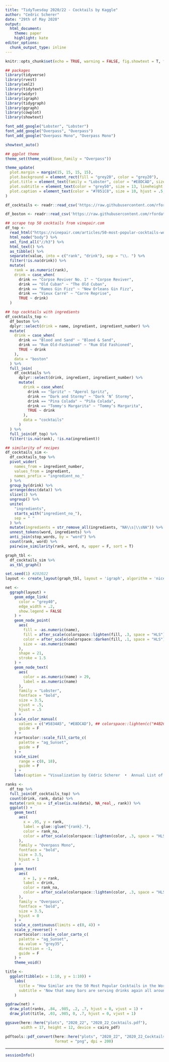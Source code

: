 ```yaml
---
title: "TidyTuesday 2020/22 - Cocktails by Kaggle"
author: "Cedric Scherer"
date: "29th of May 2020"
output:
  html_document:
    theme: paper
    highlight: kate
editor_options: 
  chunk_output_type: inline
---
```


```r
knitr::opts_chunk$set(echo = TRUE, warning = FALSE, fig.showtext = T, fig.retina = 1)
```

```r
## packages
library(tidyverse)
library(rvest)
library(xml2)
library(tidytext)
library(widyr)
library(igraph)
library(tidygraph)
library(ggraph)
library(cowplot)
library(showtext)

font_add_google("Lobster", "Lobster")
font_add_google("Overpass", "Overpass")
font_add_google("Overpass Mono", "Overpass Mono")

showtext_auto()

## ggplot theme
theme_set(theme_void(base_family = "Overpass"))

theme_update(
  plot.margin = margin(15, 15, 15, 15),
  plot.background = element_rect(fill = "grey20", color = "grey20"),
  plot.title = element_text(family = "Lobster", color = "#E8DCAD", size = 30),
  plot.subtitle = element_text(color = "grey50", size = 13, lineheight = 1.1, margin = margin(t = 15)),
  plot.caption = element_text(color = "#7851C8", size = 10, hjust = .5, margin = margin(b = 0))
)
```

```r
df_cocktails <- readr::read_csv('https://raw.githubusercontent.com/rfordatascience/tidytuesday/master/data/2020/2020-05-26/cocktails.csv')

df_boston <- readr::read_csv('https://raw.githubusercontent.com/rfordatascience/tidytuesday/master/data/2020/2020-05-26/boston_cocktails.csv')
```

```r
## scrape top 50 cocktails from vinepair.com
df_top <- 
  read_html("https://vinepair.com/articles/50-most-popular-cocktails-world-2017/") %>% 
  html_node("body") %>% 
  xml_find_all("//h3") %>% 
  html_text() %>% 
  as_tibble() %>% 
  separate(value, into = c("rank", "drink"), sep = "\\. ") %>% 
  filter(!is.na(drink)) %>% 
  mutate(
    rank = as.numeric(rank),
    drink = case_when(
      drink == "Corpse Reviver No. 1" ~ "Corpse Reviver", 
      drink == "Old Cuban" ~ "The Old Cuban",
      drink == "Ramos Gin Fizz" ~ "New Orleans Gin Fizz",
      drink == "Vieux Carré" ~ "Carre Reprise",
      TRUE ~ drink)
  )

## top cocktails with ingredients
df_cocktails_top <-
  df_boston %>% 
  dplyr::select(drink = name, ingredient, ingredient_number) %>% 
  mutate(
    drink = case_when(
      drink == "Blood and Sand" ~ "Blood & Sand", 
      drink == "Rum Old-Fashioned" ~ "Rum Old Fashioned",
      TRUE ~ drink
    ),
    data = "boston"
  ) %>% 
  full_join(
    df_cocktails %>%
      dplyr::select(drink, ingredient, ingredient_number) %>%
      mutate(
        drink = case_when(
          drink == "Spritz" ~ "Aperol Spritz",
          drink == "Dark and Stormy" ~ "Dark ’N’ Stormy",
          drink == "Pina Colada" ~ "Piña Colada",
          drink == "Tommy's Margarita" ~ "Tommy’s Margarita",
          TRUE ~ drink
        ),
        data = "cocktails"
      )
  ) %>%
  full_join(df_top) %>% 
  filter(!is.na(rank), !is.na(ingredient))

## similarity of recipes
df_cocktails_sim <-
  df_cocktails_top %>% 
  pivot_wider(
    names_from = ingredient_number,
    values_from = ingredient,
    names_prefix = "ingredient_no_"
  ) %>% 
  group_by(drink) %>% 
  arrange(desc(data)) %>% 
  slice(1) %>% 
  ungroup() %>% 
  unite(
    "ingredients", 
    starts_with("ingredient_no_"),
    sep = " "
  ) %>% 
  mutate(ingredients = str_remove_all(ingredients, "NA\\s|\\sNA")) %>%
  unnest_tokens(word, ingredients) %>%
  anti_join(stop_words, by = "word") %>%
  count(rank, word) %>% 
  pairwise_similarity(rank, word, n, upper = F, sort = T)

graph_tbl <- 
  df_cocktails_sim %>%
  as_tbl_graph() 
```

```r
set.seed(1) #202022
layout <- create_layout(graph_tbl, layout = 'igraph', algorithm = 'nicely')

net <-
  ggraph(layout) +
    geom_edge_link(
      color = "grey40",
      edge_width = .2,
      show.legend = FALSE
    ) +
    geom_node_point(
      aes(
        fill = -as.numeric(name),
        fill = after_scale(colorspace::lighten(fill, .3, space = "HLS")),
        color = after_scale(colorspace::darken(fill, .1, space = "HLS")), 
        size = -as.numeric(name)
      ),
      shape = 21,
      stroke = 1.5
    ) +
    geom_node_text(
      aes(
        color = as.numeric(name) > 29,
        label = as.numeric(name)
      ), 
      family = "Lobster",
      fontface = "bold",
      size = 3.5,
      vjust = .5, 
      hjust = .5
    ) +
    scale_color_manual(
      values = c("#5834A5", "#E8DCAD"), ## colorspace::lighten(c("#4B2C8C", "#E6D8A4"), .1, space = "HLS")
      guide = F
    ) +
    rcartocolor::scale_fill_carto_c(
      palette = "ag_Sunset",
      guide = F
    ) +
    scale_size(
      range = c(8, 18),
      guide = F
    ) +
    labs(caption = "Visualization by Cédric Scherer  •  Annual List of the World’s Best-Selling Classic Cocktails by Drinks International  •  Ingredient Data by Mr. Boston Bartender's Guide & Kaggle")

ranks <-
  df_top %>% 
  full_join(df_cocktails_top) %>% 
  count(drink, rank, data) %>% 
  mutate(rank_na = if_else(is.na(data), NA_real_, rank)) %>% 
  ggplot() +
    geom_text(
      aes(
        x = .95, y = rank,
        label = glue::glue("{rank}."),
        color = rank_na,
        color = after_scale(colorspace::lighten(color, .3, space = "HLS"))
      ),
      family = "Overpass Mono",
      fontface = "bold",
      size = 3.5,
      hjust = 1
    ) +
    geom_text(
      aes(
        x = 1, y = rank,
        label = drink,
        color = rank_na,
        color = after_scale(colorspace::lighten(color, .3, space = "HLS"))
      ),
      family = "Overpass",
      fontface = "bold",
      size = 3.5,
      hjust = 0
    ) +
    scale_x_continuous(limits = c(0, 4)) +
    scale_y_reverse() +
    rcartocolor::scale_color_carto_c(
      palette = "ag_Sunset",
      na.value = "grey35",
      direction = -1,
      guide = F
    ) +
    theme_void()

title <-
  ggplot(tibble(x = 1:10, y = 1:10)) +
    labs(
      title = "How Similar are the 50 Most Popular Cocktails in the World in 2020?",
      subtitle = 'Now that many bars are serving drinks again all around the world after lockdowns due to the COVID-19 pandemic, you might want to take this\nopportunity to finally taste the world´s best classic cocktails of 2020!\n\nThe latest "Annual List of the World’s Best-Selling Classic Cocktails", based on a survey by Drinks International. The trade publication for the\nalcoholic industry surveyed the best bars around the globe, asking them to rank the 10 best-selling classic cocktails at their establishments.\nThe network below shows the similarity of ingredients of 41 cocktails from this list that were also contained in the two data sets from Kaggle.\nIn case you want to try a popular but unusual drink with regards to the recipe: Go order an "Amaretto Sour", a "Paloma" or an "Aperol Spritz"\nas the cocktail of your choice next time you are visiting a bar together with your partner or friends!'
    )

ggdraw(net) +
  draw_plot(ranks, .84, .985, .2, .7, hjust = 0, vjust = 1) +
  draw_plot(title, .03, .985, 0, .7, hjust = 0, vjust = 1)

ggsave(here::here("plots", "2020_22", "2020_22_Cocktails.pdf"), 
       width = 17, height = 12, device = cairo_pdf)

pdftools::pdf_convert(here::here("plots", "2020_22", "2020_22_Cocktails.pdf"),
                      format = "png", dpi = 200)
```

***

```r
sessionInfo()
```

